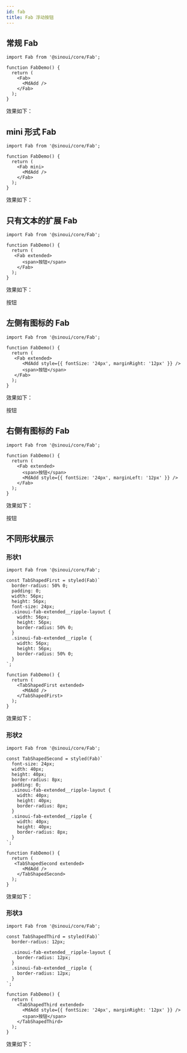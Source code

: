 ```yaml
---
id: fab
title: Fab 浮动按钮
---
```



## 常规 Fab

```tsx
import Fab from '@sinoui/core/Fab';

function FabDemo() {
  return (
    <Fab>
      <MdAdd />
    </Fab>
  );
}
```

效果如下：

<StoryLayout>
  <Fab>
    <MdAdd />
  </Fab>
</StoryLayout>

## mini 形式 Fab

```tsx
import Fab from '@sinoui/core/Fab';

function FabDemo() {
  return (
    <Fab mini>
      <MdAdd />
    </Fab>
  );
}
```

效果如下：

<StoryLayout>
  <Fab mini>
    <MdAdd />
  </Fab>
</StoryLayout>

## 只有文本的扩展 Fab

```tsx
import Fab from '@sinoui/core/Fab';

function FabDemo() {
  return (
   <Fab extended>
      <span>按钮</span>
    </Fab>
  );
}
```

效果如下：

<StoryLayout>
  <Fab extended>
    <span>按钮</span>
  </Fab>
</StoryLayout>

## 左侧有图标的 Fab

```tsx
import Fab from '@sinoui/core/Fab';

function FabDemo() {
  return (
   <Fab extended>
      <MdAdd style={{ fontSize: '24px', marginRight: '12px' }} />
      <span>按钮</span>
   </Fab>
  );
}
```

效果如下：

<StoryLayout>
  <Fab extended>
    <MdAdd style={{ fontSize: '24px', marginRight: '12px' }} />
    <span>按钮</span>
  </Fab>
</StoryLayout>

## 右侧有图标的 Fab

```tsx
import Fab from '@sinoui/core/Fab';

function FabDemo() {
  return (
    <Fab extended>
      <span>按钮</span>
      <MdAdd style={{ fontSize: '24px', marginLeft: '12px' }} />
    </Fab>
  );
}
```

效果如下：

<StoryLayout>
  <Fab extended>
    <span>按钮</span>
    <MdAdd style={{ fontSize: '24px', marginLeft: '12px' }} />
  </Fab>
</StoryLayout>

## 不同形状展示

### 形状1

```tsx
import Fab from '@sinoui/core/Fab';

const TabShapedFirst = styled(Fab)`
  border-radius: 50% 0;
  padding: 0;
  width: 56px;
  height: 56px;
  font-size: 24px;
  .sinoui-fab-extended__ripple-layout {
    width: 56px;
    height: 56px;
    border-radius: 50% 0;
  }
  .sinoui-fab-extended__ripple {
    width: 56px;
    height: 56px;
    border-radius: 50% 0;
  }
`;

function FabDemo() {
  return (
    <TabShapedFirst extended>
      <MdAdd />
    </TabShapedFirst>
  );
}
```

效果如下：

<TabShapedFirst />

### 形状2

```tsx
import Fab from '@sinoui/core/Fab';

const TabShapedSecond = styled(Fab)`
  font-size: 24px;
  width: 40px;
  height: 40px;
  border-radius: 8px;
  padding: 0;
  .sinoui-fab-extended__ripple-layout {
    width: 40px;
    height: 40px;
    border-radius: 8px;
  }
  .sinoui-fab-extended__ripple {
    width: 40px;
    height: 40px;
    border-radius: 8px;
  }
`;

function FabDemo() {
  return (
   <TabShapedSecond extended>
      <MdAdd />
    </TabShapedSecond>
  );
}
```

效果如下：

<TabShapedSecond />

### 形状3

```tsx
import Fab from '@sinoui/core/Fab';

const TabShapedThird = styled(Fab)`
  border-radius: 12px;

  .sinoui-fab-extended__ripple-layout {
    border-radius: 12px;
  }
  .sinoui-fab-extended__ripple {
    border-radius: 12px;
  }
`;

function FabDemo() {
  return (
    <TabShapedThird extended>
      <MdAdd style={{ fontSize: '24px', marginRight: '12px' }} />
      <span>按钮</span>
    </TabShapedThird>
  );
}
```

效果如下：

<TabShapedThird />
